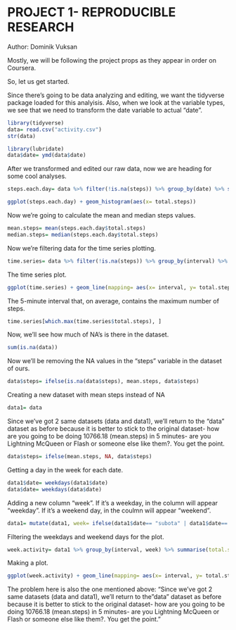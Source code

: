 # PROJECT 1- REPRODUCIBLE RESEARCH
Author: Dominik Vuksan

Mostly, we will be following the project props as they appear in order on Coursera.

So, let us get started.

Since there's going to be data analyzing and editing, we want the tidyverse package loaded for this analyisis. Also, when we look at the variable types, we see that we need to transform the date variable to actual "date".
``` {r}

library(tidyverse)
data= read.csv("activity.csv")
str(data)

library(lubridate)
data$date= ymd(data$date)
```

After we transformed and edited our raw data, now we are heading for some cool analyses.

```{r}
steps.each.day= data %>% filter(!is.na(steps)) %>% group_by(date) %>% summarise(total.steps= sum(steps))
```

``` {r}
ggplot(steps.each.day) + geom_histogram(aes(x= total.steps))
```

Now we're going to calculate the mean and median steps values.
```{r}
mean.steps= mean(steps.each.day$total.steps)
median.steps= median(steps.each.day$total.steps)
```

Now we're filtering data for the time series plotting.
```{r}
time.series= data %>% filter(!is.na(steps)) %>% group_by(interval) %>% summarise (total.steps= sum(steps))
```

The time series plot.
``` {r}
ggplot(time.series) + geom_line(mapping= aes(x= interval, y= total.steps))
```

The 5-minute interval that, on average, contains the maximum number of steps.
``` {r}
time.series[which.max(time.series$total.steps), ]
```

Now, we'll see how much of NA's is there in the dataset.
```{r}
sum(is.na(data))

```

Now we'll be removing the NA values in the "steps" variable in the dataset of ours. 

```{r}
data$steps= ifelse(is.na(data$steps), mean.steps, data$steps)
```
Creating a new dataset with mean steps instead of NA
```{r}

data1= data
```

Since we've got 2 same datasets (data and data1), we'll return to the "data" dataset as before because it is better to stick to the original dataset- how are you going to be doing 10766.18 (mean.steps) in 5 minutes- are you Lightning McQueen or Flash or someone else like them?. You get the point. 
```{r}
data$steps= ifelse(mean.steps, NA, data$steps)
```

Getting a day in the week for each date.
```{r}

data1$date= weekdays(data1$date)
data$date= weekdays(data$date)
```

Adding a new column "week". If it's a weekday, in the column will appear "weekday". If it's a weekend day, in the coulmn will appear "weekend".
```{r}
data1= mutate(data1, week= ifelse(data1$date== "subota" | data1$date== "nedjelja", "weekend", "weekday"))
```

Filtering the weekdays and weekend days for the plot.
```{r}
week.activity= data1 %>% group_by(interval, week) %>% summarise(total.steps= sum(steps))

```

Making a plot.
```{r}
ggplot(week.activity) + geom_line(mapping= aes(x= interval, y= total.steps, color= week)) + facet_wrap(~week, ncol= 2)

```

The problem here is also the one mentioned above: "Since we've got 2 same datasets (data and data1), we'll return to the "data" dataset as before because it is better to stick to the original dataset- how are you going to be doing 10766.18 (mean.steps) in 5 minutes- are you Lightning McQueen or Flash or someone else like them?. You get the point."